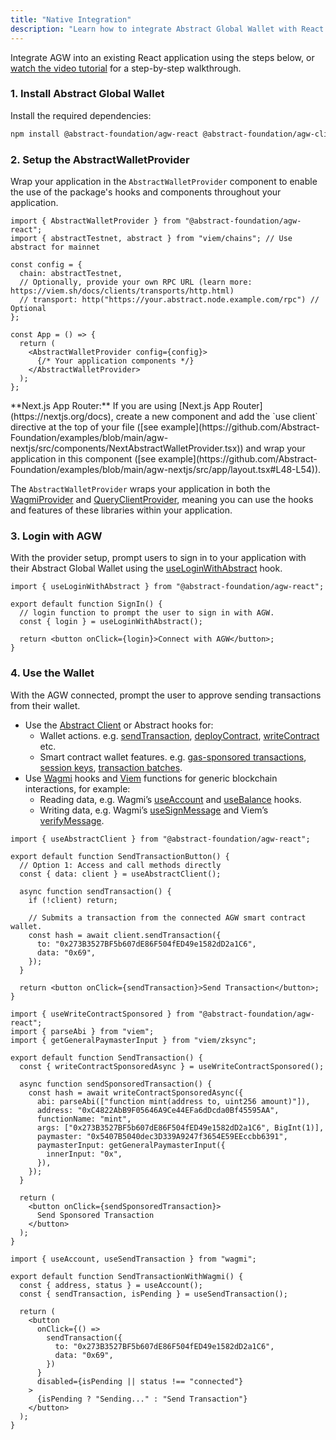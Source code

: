 ```yaml
---
title: "Native Integration"
description: "Learn how to integrate Abstract Global Wallet with React."
---
```


Integrate AGW into an existing React application using the steps below, or
[<Icon icon="youtube" iconType="solid" /> watch the video tutorial](https://youtu.be/P5lvuBcmisU) for a step-by-step walkthrough.

### 1. Install Abstract Global Wallet

Install the required dependencies:

```bash
npm install @abstract-foundation/agw-react @abstract-foundation/agw-client wagmi viem@2.x @tanstack/react-query
```

### 2. Setup the AbstractWalletProvider

Wrap your application in the `AbstractWalletProvider` component to enable the use of the package's hooks and components
throughout your application.

```tsx
import { AbstractWalletProvider } from "@abstract-foundation/agw-react";
import { abstractTestnet, abstract } from "viem/chains"; // Use abstract for mainnet

const config = {
  chain: abstractTestnet,
  // Optionally, provide your own RPC URL (learn more: https://viem.sh/docs/clients/transports/http.html)
  // transport: http("https://your.abstract.node.example.com/rpc") // Optional
};

const App = () => {
  return (
    <AbstractWalletProvider config={config}>
      {/* Your application components */}
    </AbstractWalletProvider>
  );
};
```

<Tip>
  **Next.js App Router:** If you are using [Next.js App
  Router](https://nextjs.org/docs), create a new component and add the `use
  client` directive at the top of your file ([see
  example](https://github.com/Abstract-Foundation/examples/blob/main/agw-nextjs/src/components/NextAbstractWalletProvider.tsx))
  and wrap your application in this component ([see
  example](https://github.com/Abstract-Foundation/examples/blob/main/agw-nextjs/src/app/layout.tsx#L48-L54)).
</Tip>

The `AbstractWalletProvider` wraps your application in both the [WagmiProvider](https://wagmi.sh/react/api/WagmiProvider) and
[QueryClientProvider](https://tanstack.com/query/latest/docs/framework/react/reference/QueryClientProvider),
meaning you can use the hooks and features of these libraries within your application.

### 3. Login with AGW

With the provider setup, prompt users to sign in to your application with their Abstract Global Wallet using the
[useLoginWithAbstract](/abstract-global-wallet/agw-react/hooks/useLoginWithAbstract) hook.

```tsx
import { useLoginWithAbstract } from "@abstract-foundation/agw-react";

export default function SignIn() {
  // login function to prompt the user to sign in with AGW.
  const { login } = useLoginWithAbstract();

  return <button onClick={login}>Connect with AGW</button>;
}
```

### 4. Use the Wallet

With the AGW connected, prompt the user to approve sending transactions from their wallet.

- Use the [Abstract Client](/abstract-global-wallet/agw-react/hooks/useAbstractClient) or Abstract hooks for:
  - Wallet actions. e.g. [sendTransaction](/abstract-global-wallet/agw-client/actions/sendTransaction), [deployContract](/abstract-global-wallet/agw-client/actions/deployContract),
    [writeContract](/abstract-global-wallet/agw-client/actions/writeContract) etc.
  - Smart contract wallet features. e.g. [gas-sponsored transactions](/abstract-global-wallet/agw-react/hooks/useWriteContractSponsored), [session keys](/abstract-global-wallet/agw-client/session-keys/overview), [transaction batches](/abstract-global-wallet/agw-client/actions/sendTransactionBatch).
- Use [Wagmi](https://wagmi.sh/) hooks and [Viem](https://viem.sh/) functions for generic blockchain interactions, for example:
  - Reading data, e.g. Wagmi&rsquo;s [useAccount](https://wagmi.sh/react/api/hooks/useAccount) and [useBalance](https://wagmi.sh/react/api/hooks/useBalance) hooks.
  - Writing data, e.g. Wagmi&rsquo;s [useSignMessage](https://wagmi.sh/react/api/hooks/useSignMessage) and Viem&rsquo;s [verifyMessage](https://viem.sh/docs/actions/public/verifyMessage.html).

<CodeGroup>

```tsx Abstract Client
import { useAbstractClient } from "@abstract-foundation/agw-react";

export default function SendTransactionButton() {
  // Option 1: Access and call methods directly
  const { data: client } = useAbstractClient();

  async function sendTransaction() {
    if (!client) return;

    // Submits a transaction from the connected AGW smart contract wallet.
    const hash = await client.sendTransaction({
      to: "0x273B3527BF5b607dE86F504fED49e1582dD2a1C6",
      data: "0x69",
    });
  }

  return <button onClick={sendTransaction}>Send Transaction</button>;
}
```

```tsx Abstract Hooks
import { useWriteContractSponsored } from "@abstract-foundation/agw-react";
import { parseAbi } from "viem";
import { getGeneralPaymasterInput } from "viem/zksync";

export default function SendTransaction() {
  const { writeContractSponsoredAsync } = useWriteContractSponsored();

  async function sendSponsoredTransaction() {
    const hash = await writeContractSponsoredAsync({
      abi: parseAbi(["function mint(address to, uint256 amount)"]),
      address: "0xC4822AbB9F05646A9Ce44EFa6dDcda0Bf45595AA",
      functionName: "mint",
      args: ["0x273B3527BF5b607dE86F504fED49e1582dD2a1C6", BigInt(1)],
      paymaster: "0x5407B5040dec3D339A9247f3654E59EEccbb6391",
      paymasterInput: getGeneralPaymasterInput({
        innerInput: "0x",
      }),
    });
  }

  return (
    <button onClick={sendSponsoredTransaction}>
      Send Sponsored Transaction
    </button>
  );
}
```

```tsx Wagmi Hooks
import { useAccount, useSendTransaction } from "wagmi";

export default function SendTransactionWithWagmi() {
  const { address, status } = useAccount();
  const { sendTransaction, isPending } = useSendTransaction();

  return (
    <button
      onClick={() =>
        sendTransaction({
          to: "0x273B3527BF5b607dE86F504fED49e1582dD2a1C6",
          data: "0x69",
        })
      }
      disabled={isPending || status !== "connected"}
    >
      {isPending ? "Sending..." : "Send Transaction"}
    </button>
  );
}
```

</CodeGroup>
